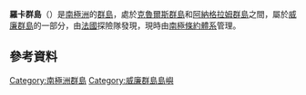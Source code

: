 {{coord|65|11|S|64|27|W|display=title}}

'''羅卡群島'''（{{lang-en|Roca Islands}}）是[[南極洲|南極洲]]的[[群島|群島]]，處於[[克魯爾斯群島|克魯爾斯群島]]和[[阿納格拉姆群島|阿納格拉姆群島]]之間，屬於[[威廉群島|威廉群島]]的一部分，由[[法國|法國]]探險隊發現，現時由[[南極條約體系|南極條約體系]]管理。

==參考資料==
{{usgs-gazetteer}}

{{DEFAULTSORT:Roca Islands}}
[[Category:南極洲群島|Category:南極洲群島]]
[[Category:威廉群島島嶼|Category:威廉群島島嶼]]


{{WilhelmArchipelago-geo-stub}}